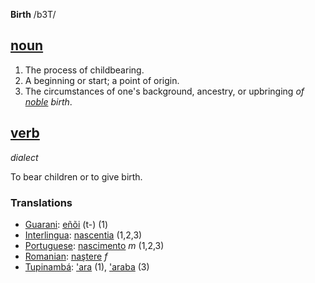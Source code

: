 '''Birth''' /b3T/

==[[noun]]==
#The process of childbearing.
#A beginning or start; a point of origin.
#The circumstances of one's background, ancestry, or upbringing ''of [[noble]] birth''.

==[[verb]]== ''dialect''

To bear children or to give birth.

===Translations===
*[[Guarani]]: [[eñõi]] (t-) (1)
*[[Interlingua]]: [[nascentia]] (1,2,3)
*[[Portuguese]]: [[nascimento]] ''m'' (1,2,3)
*[[Romanian]]: [[naştere]] ''f''
*[[Tupinambá]]: [['ara]] (1), [['araba]] (3)